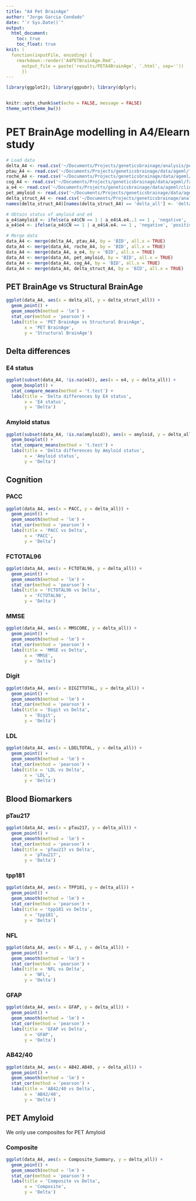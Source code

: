 ```yaml
---
title: "A4 Pet BrainAge"
author: "Jorge Garcia Condado"
date: "`r Sys.Date()`"
output: 
  html_document:
    toc: true
    toc_float: true
knit: (
  function(inputFile, encoding) { 
    rmarkdown::render('A4PETBrainAge.Rmd',
      output_file = paste('results/PETA4BrainAge', '.html', sep=''))
      })
---
```


```r
library(ggplot2); library(ggpubr); library(dplyr);


knitr::opts_chunk$set(echo = FALSE, message = FALSE)
theme_set(theme_bw())
```

# PET BrainAge modelling in A4/Elearn study

```r
# Load data
delta_A4 <- read.csv('~/Documents/Projects/geneticsbrainage/analysis/pet_brainage/ageml/model_age/predicted_age.csv')
ptau_A4 <- read.csv('~/Documents/Projects/geneticsbrainage/data/ageml/factors/ptau217.csv')
roche_A4 <- read.csv('~/Documents/Projects/geneticsbrainage/data/ageml/factors/roche.csv')
cog_A4 <- read.csv('~/Documents/Projects/geneticsbrainage/data/ageml/factors/cognition.csv')
a_e4 <- read.csv('~/Documents/Projects/geneticsbrainage/data/ageml/clinical/a_e4.csv')
pet_amyloid <- read.csv('~/Documents/Projects/geneticsbrainage/data/ageml/factors/pet_amyloid.csv')
delta_struct_A4 <- read.csv('~/Documents/Projects/geneticsbrainage/analysis/structural_brainage/ageml/model_age/predicted_age_sex.csv')
names(delta_struct_A4)[names(delta_struct_A4) == 'delta_all'] <- 'delta_struct_all'

# Obtain status of amyloid and e4
a_e4$amyloid <- ifelse(a_e4$CN == 1 | a_e4$A.e4..1 == 1 , 'negative', 'positivie')
a_e4$e4 <- ifelse(a_e4$CN == 1 | a_e4$A.e4. == 1 , 'negative', 'positive')

# Merge data
data_A4 <- merge(delta_A4, ptau_A4, by = 'BID', all.x = TRUE)
data_A4 <- merge(data_A4, roche_A4, by = 'BID', all.x = TRUE)
data_A4 <- merge(data_A4, a_e4, by = 'BID', all.x = TRUE)
data_A4 <- merge(data_A4, pet_amyloid, by = 'BID', all.x = TRUE)
data_A4 <- merge(data_A4, cog_A4, by = 'BID', all.x = TRUE)
data_A4 <- merge(data_A4, delta_struct_A4, by = 'BID', all.x = TRUE)
```

## PET BrainAge vs Structural BrainAge

```r
ggplot(data_A4, aes(x = delta_all, y = delta_struct_all)) +
  geom_point() +
  geom_smooth(method = 'lm') +
  stat_cor(method = 'pearson') +
  labs(title = 'PET BrainAge vs Structural BrainAge',
       x = 'PET BrainAge',
       y = 'Structural BrainAge')
```

## Delta differences {.tabset}

### E4 status
```r
ggplot(subset(data_A4, !is.na(e4)), aes(x = e4, y = delta_all)) +
  geom_boxplot() +
  stat_compare_means(method = 't.test') +
  labs(title = 'Delta differences by E4 status',
       x = 'E4 status',
       y = 'Delta')
```

### Amyloid status
```r
ggplot(subset(data_A4, !is.na(amyloid)), aes(x = amyloid, y = delta_all)) +
  geom_boxplot() +
  stat_compare_means(method = 't.test') +
  labs(title = 'Delta differences by Amyloid status',
       x = 'Amyloid status',
       y = 'Delta')
```


## Cognition {.tabset}

### PACC

```r
ggplot(data_A4, aes(x = PACC, y = delta_all)) +
  geom_point() +
  geom_smooth(method = 'lm') +
  stat_cor(method = 'pearson') +
  labs(title = 'PACC vs Delta',
       x = 'PACC',
       y = 'Delta')
```

### FCTOTAL96

```r
ggplot(data_A4, aes(x = FCTOTAL96, y = delta_all)) +
  geom_point() +
  geom_smooth(method = 'lm') +
  stat_cor(method = 'pearson') +
  labs(title = 'FCTOTAL96 vs Delta',
       x = 'FCTOTAL96',
       y = 'Delta')
```

### MMSE

```r
ggplot(data_A4, aes(x = MMSCORE, y = delta_all)) +
  geom_point() +
  geom_smooth(method = 'lm') +
  stat_cor(method = 'pearson') +
  labs(title = 'MMSE vs Delta',
       x = 'MMSE',
       y = 'Delta')
```

### Digit

```r
ggplot(data_A4, aes(x = DIGITTOTAL, y = delta_all)) +
  geom_point() +
  geom_smooth(method = 'lm') +
  stat_cor(method = 'pearson') +
  labs(title = 'Digit vs Delta',
       x = 'Digit',
       y = 'Delta')
```

### LDL

```r
ggplot(data_A4, aes(x = LDELTOTAL, y = delta_all)) +
  geom_point() +
  geom_smooth(method = 'lm') +
  stat_cor(method = 'pearson') +
  labs(title = 'LDL vs Delta',
       x = 'LDL',
       y = 'Delta')
```


## Blood Biomarkers {.tabset}

### pTau217

```r
ggplot(data_A4, aes(x = pTau217, y = delta_all)) +
  geom_point() +
  geom_smooth(method = 'lm') +
  stat_cor(method = 'pearson') +
  labs(title = 'pTau217 vs Delta',
       x = 'pTau217',
       y = 'Delta')
```

### tpp181

```r
ggplot(data_A4, aes(x = TPP181, y = delta_all)) +
  geom_point() +
  geom_smooth(method = 'lm') +
  stat_cor(method = 'pearson') +
  labs(title = 'tpp181 vs Delta',
       x = 'tpp181',
       y = 'Delta')
```

### NFL

```r
ggplot(data_A4, aes(x = NF.L, y = delta_all)) +
  geom_point() +
  geom_smooth(method = 'lm') +
  stat_cor(method = 'pearson') +
  labs(title = 'NFL vs Delta',
       x = 'NFL',
       y = 'Delta')
```

### GFAP

```r
ggplot(data_A4, aes(x = GFAP, y = delta_all)) +
  geom_point() +
  geom_smooth(method = 'lm') +
  stat_cor(method = 'pearson') +
  labs(title = 'GFAP vs Delta',
       x = 'GFAP',
       y = 'Delta')
```

### AB42/40

```r
ggplot(data_A4, aes(x = AB42.AB40, y = delta_all)) +
  geom_point() +
  geom_smooth(method = 'lm') +
  stat_cor(method = 'pearson') +
  labs(title = 'AB42/40 vs Delta',
       x = 'AB42/40',
       y = 'Delta')
```

## PET Amyloid

We only use composites for PET Amyloid

### Composite

```r
ggplot(data_A4, aes(x = Composite_Summary, y = delta_all)) +
  geom_point() +
  geom_smooth(method = 'lm') +
  stat_cor(method = 'pearson') +
  labs(title = 'Composite vs Delta',
       x = 'Composite',
       y = 'Delta')
```